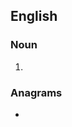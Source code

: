 ==English==

===Noun===
{{head|en|noun plural form}}

# {{plural of|hater|lang=en}}

===Anagrams===
* {{anagrams|en|Earths|Hartes|Hearst|Hearts|Sarthe|Sather|Tahers|earths|hear'st|hearts|rehats|shetar}}
